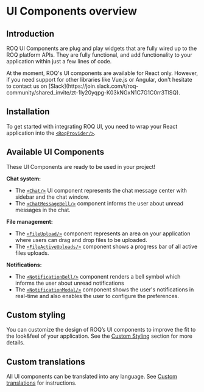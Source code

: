 
# UI Components overview

## Introduction

ROQ UI Components are plug and play widgets that are fully wired up to the ROQ platform APIs.
They are fully functional, and add functionality to your application within just a few lines of code.

<Callout type="info" emoji="ℹ️">
  At the moment, ROQ's UI components are available for React only. However, if you need support for other libraries 
like Vue.js or Angular, don't hesitate to contact us on [Slack](https://join.slack.com/t/roq-community/shared_invite/zt-1ly20yqpg-K03kNGxN1C7G1C0rr3TlSQ).
</Callout>

## Installation

To get started with integrating ROQ UI, you need to wrap your React application into the [`<RoqProvider/>`](/ui-components/roq-provider).

## Available UI Components

These UI Components are ready to be used in your project!

**Chat system:**
* The [`<Chat/>`](/ui-components/chat) UI component represents the chat message center with sidebar and the chat window.
* The [`<ChatMessageBell/>`](/ui-components/chat-message-bell) component informs the user about unread messages in the chat.

**File management:**
* The [`<FileUpload/>`](/ui-components/file-upload) component represents an area on your application where users can drag and drop files to be uploaded.
* The [`<FileActiveUploads/>`](/ui-components/file-active-uploads) component shows a progress bar of all active files uploads.

**Notifications:**
* The [`<NotificationBell/>`](/ui-components/notification-bell) component renders a bell symbol which informs the user about unread notifications
* The [`<NotificationModal/>`](/ui-components/notification-modal) component shows the user's notifications in real-time and also enables the user to configure the preferences.

## Custom styling

You can customize the design of ROQ’s UI components to improve the fit to the look&feel of your application. See the 
[Custom Styling](/customization/custom-styling) section for more details.

## Custom translations

All UI components can be translated into any language. See [Custom translations](/customization/custom-translations) for instructions.